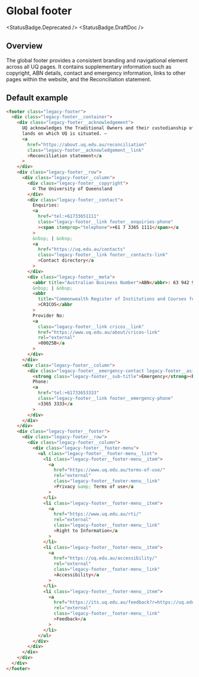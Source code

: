 
# Global footer

<StatusBadge.Deprecated />
<StatusBadge.DraftDoc />

## Overview

The global footer provides a consistent branding and navigational element across all UQ pages. It contains supplementary information such as copyright, ABN details, contact and emergency information, links to other pages within the website, and the Reconciliation statement.

## Default example

<Canvas sourceState="hidden" withToolbar>
  <Story height={339} id="legacy-footer--footer" />
</Canvas>

```html
<footer class="legacy-footer">
  <div class="legacy-footer__container">
    <div class="legacy-footer__acknowledgement">
      UQ acknowledges the Traditional Owners and their custodianship of the
      lands on which UQ is situated. —
      <a
        href="https://about.uq.edu.au/reconciliation"
        class="legacy-footer__acknowledgement__link"
        >Reconciliation statement</a
      >
    </div>
    <div class="legacy-footer__row">
      <div class="legacy-footer__column">
        <div class="legacy-footer__copyright">
          © The University of Queensland
        </div>
        <div class="legacy-footer__contact">
          Enquiries:
          <a
            href="tel:+61733651111"
            class="legacy-footer__link footer__enquiries-phone"
            ><span itemprop="telephone">+61 7 3365 1111</span></a
          >
          &nbsp; | &nbsp;
          <a
            href="https://uq.edu.au/contacts"
            class="legacy-footer__link footer__contacts-link"
            >Contact directory</a
          >
        </div>
        <div class="legacy-footer__meta">
          <abbr title="Australian Business Number">ABN</abbr>: 63 942 912 684
          &nbsp; | &nbsp;
          <abbr
            title="Commonwealth Register of Institutions and Courses for Overseas Students"
            >CRICOS</abbr
          >
          Provider No:
          <a
            class="legacy-footer__link cricos__link"
            href="https://www.uq.edu.au/about/cricos-link"
            rel="external"
            >00025B</a
          >
        </div>
      </div>
      <div class="legacy-footer__column">
        <div class="legacy-footer__emergency-contact legacy-footer__aside">
          <strong class="legacy-footer__sub-title">Emergency</strong><br />
          Phone:
          <a
            href="tel:+61733653333"
            class="legacy-footer__link footer__emergency-phone"
            >3365 3333</a
          >
        </div>
      </div>
    </div>
    <div class="legacy-footer__footer">
      <div class="legacy-footer__row">
        <div class="legacy-footer__column">
          <div class="legacy-footer__footer-menu">
            <ul class="legacy-footer__footer-menu__list">
              <li class="legacy-footer__footer-menu__item">
                <a
                  href="https://www.uq.edu.au/terms-of-use/"
                  rel="external"
                  class="legacy-footer__footer-menu__link"
                  >Privacy &amp; Terms of use</a
                >
              </li>
              <li class="legacy-footer__footer-menu__item">
                <a
                  href="https://www.uq.edu.au/rti/"
                  rel="external"
                  class="legacy-footer__footer-menu__link"
                  >Right to Information</a
                >
              </li>
              <li class="legacy-footer__footer-menu__item">
                <a
                  href="https://uq.edu.au/accessibility/"
                  rel="external"
                  class="legacy-footer__footer-menu__link"
                  >Accessibility</a
                >
              </li>
              <li class="legacy-footer__footer-menu__item">
                <a
                  href="https://its.uq.edu.au/feedback?r=https://uq.edu.au"
                  rel="external"
                  class="legacy-footer__footer-menu__link"
                  >Feedback</a
                >
              </li>
            </ul>
          </div>
        </div>
      </div>
    </div>
  </div>
</footer>
```
